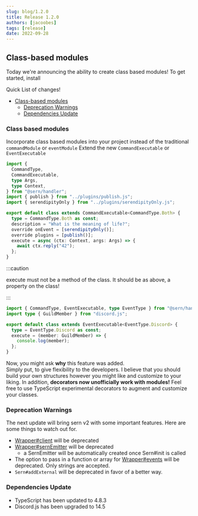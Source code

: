 ```yaml
---
slug: blog/1.2.0
title: Release 1.2.0
authors: [jacoobes]
tags: [release]
date: 2022-09-28
---
```


## Class-based modules

Today we're announcing the ability to create class based modules!
To get started, install


<PackageManagers command="add" text="@sern/handler@latest" />

Quick List of changes!

- [Class-based modules](#class-based-modules-1)
  - [Deprecation Warnings](#deprecation-warnings)
  - [Dependencies Update](#dependencies-update)

### Class based modules

Incorporate class based modules into your project instead of the traditional `commandModule` or `eventModule`
Extend the new `CommandExecutable` or `EventExecutable`

```ts title="commands/meaning-of-life.ts" {15}
import {
  CommandType,
  CommandExecutable,
  type Args,
  type Context,
} from "@sern/handler";
import { publish } from "../plugins/publish.js";
import { serendipityOnly } from "../plugins/serendipityOnly.js";

export default class extends CommandExecutable<CommandType.Both> {
  type = CommandType.Both as const;
  description = "What is the meaning of life?";
  override onEvent = [serendipityOnly()];
  override plugins = [publish()];
  execute = async (ctx: Context, args: Args) => {
    await ctx.reply("42");
  };
}
```

:::caution

execute must not be a method of the class. It should be as above, a property on the class!

:::

```ts title="events/guildMemberAdd.ts" {6}
import { CommandType, EventExecutable, type EventType } from "@sern/handler";
import type { GuildMember } from "discord.js";

export default class extends EventExecutable<EventType.Discord> {
  type = EventType.Discord as const;
  execute = (member: GuildMember) => {
    console.log(member);
  };
}
```

Now, you might ask **why** this feature was added. <br /> Simply put, to give flexibility to the developers.
I believe that you should build your own structures however you might like and customize to your liking.
In addition, **decorators now unofficially work with modules!**
Feel free to use TypeScript experimental decorators to augment and customize your classes.

### Deprecation Warnings

The next update will bring sern v2 with some important features. Here are some things to watch out for.

- [Wrapper#client](/v3/api/interfaces/wrapper) will be deprecated
- [Wrapper#sernEmitter](/v3/api/interfaces/wrapper) will be deprecated
  - a SernEmitter will be automatically created once Sern#init is called
- The option to pass in a function or array for [Wrapper#events](/v3/api/interfaces/wrapper) will be deprecated. Only strings are accepted.
- `Sern#addExternal` will be deprecated in favor of a better way.

### Dependencies Update

- TypeScript has been updated to 4.8.3
- Discord.js has been upgraded to 14.5
